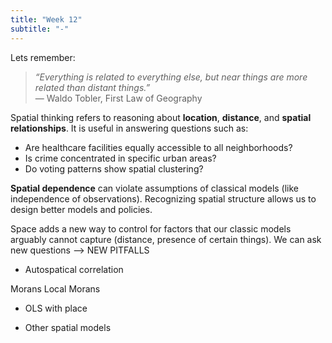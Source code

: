 ```yaml
---
title: "Week 12"
subtitle: "-"
---
```


Lets remember: 


> _"Everything is related to everything else, but near things are more related than distant things."_  
> — Waldo Tobler, First Law of Geography

Spatial thinking refers to reasoning about **location**, **distance**, and **spatial relationships**. It is useful in answering questions such as:

- Are healthcare facilities equally accessible to all neighborhoods?
- Is crime concentrated in specific urban areas?
- Do voting patterns show spatial clustering?

**Spatial dependence** can violate assumptions of classical models (like independence of observations). Recognizing spatial structure allows us to design better models and policies.


Space adds a new way to control for factors that our classic models arguably cannot capture (distance, presence of certain things). 
We can ask new questions
--> NEW PITFALLS


- Autospatical correlation

Morans 
Local Morans

- OLS with place

- Other spatial models 